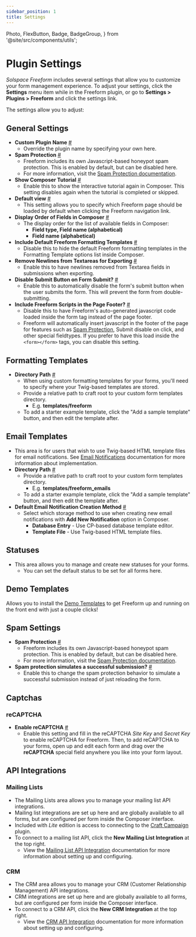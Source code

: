 ```yaml
---
sidebar_position: 1
title: Settings
---
```


  Photo,
  FlexButton,
  Badge,
  BadgeGroup,
} from '@site/src/components/utils';



# Plugin Settings

_Solspace Freeform_ includes several settings that allow you to customize your form management experience. To adjust your settings, click the **Settings** menu item while in the Freeform plugin, or go to **Settings > Plugins > Freeform** and click the settings link.

The settings allow you to adjust:

## General Settings

- **Custom Plugin Name** <a href="#custom-name" id="custom-name" class="docs-anchor">#</a>
  - Override the plugin name by specifying your own here.
- **Spam Protection** <a href="#spam-protection" id="spam-protection" class="docs-anchor">#</a>
  - Freeform includes its own Javascript-based honeypot spam protection. This is enabled by default, but can be disabled here.
  - For more information, visit the [Spam Protection documentation](../forms/spam-protection.mdx).
- **Show Composer Tutorial** <a href="#composer-tutorial" id="composer-tutorial" class="docs-anchor">#</a>
  - Enable this to show the interactive tutorial again in Composer. This setting disables again when the tutorial is completed or skipped.
- **Default view** <a href="#default-view" id="default-view" class="docs-anchor">#</a>
  - This setting allows you to specify which Freeform page should be loaded by default when clicking the Freeform navigation link.
- **Display Order of Fields in Composer** <a href="#composer-display-order" id="composer-display-order" class="docs-anchor">#</a>
  - The display order for the list of available fields in Composer:
    - **Field type, Field name (alphabetical)**
    - **Field name (alphabetical)**
- **Include Default Freeform Formatting Templates** <a href="#include-default-templates" id="include-default-templates" class="docs-anchor">#</a>
  - Disable this to hide the default Freeform formatting templates in the Formatting Template options list inside Composer.
- **Remove Newlines from Textareas for Exporting** <a href="#remove-newlines-exporting" id="remove-newlines-exporting" class="docs-anchor">#</a>
  - Enable this to have newlines removed from Textarea fields in submissions when exporting.
- **Disable Submit Button on Form Submit?** <a href="#disable-submit" id="disable-submit" class="docs-anchor">#</a>
  - Enable this to automatically disable the form's submit button when the user submits the form. This will prevent the form from double-submitting.
- **Include Freeform Scripts in the Page Footer?** <a href="#scripts-footer" id="scripts-footer" class="docs-anchor">#</a>
  - Disable this to have Freeform's auto-generated javascript code loaded inside the form tag instead of the page footer.
  - Freeform will automatically insert javascript in the footer of the page for features such as [Spam Protection](../forms/spam-protection.mdx), Submit disable on click, and other special fieldtypes. If you prefer to have this load inside the `<form></form>` tags, you can disable this setting.

<Photo img={GeneralPhoto} alt="General Settings" />

## Formatting Templates

- **Directory Path** <a href="#formatting-directory-path" id="formatting-directory-path" class="docs-anchor">#</a>
  - When using custom formatting templates for your forms, you'll need to specify where your Twig-based templates are stored.
  - Provide a relative path to craft root to your custom form templates directory.
    - E.g. **templates/freeform**
  - To add a starter example template, click the "Add a sample template" button, and then edit the template after.

<Photo
  img={SettingFormattingTemplatesPhoto}
  alt="Form builder formatting templates settings"
/>

## Email Templates

- This area is for users that wish to use Twig-based HTML template files for email notifications. See [Email Notifications](../forms/email-notifications.mdx) documentation for more information about implementation.
- **Directory Path** <a href="#email-directory-path" id="email-directory-path" class="docs-anchor">#</a>
  - Provide a relative path to craft root to your custom form templates directory.
    - E.g. **templates/freeform_emails**
  - To add a starter example template, click the "Add a sample template" button, and then edit the template after.
- **Default Email Notification Creation Method** <a href="#default-email-method" id="default-email-method" class="docs-anchor">#</a>
  - Select which storage method to use when creating new email notifications with **Add New Notification** option in Composer.
    - **Database Entry** - Use CP-based database template editor.
    - **Template File** - Use Twig-based HTML template files.

<Photo
  img={SettingEmailTemplatesPhoto}
  alt="Form builder Email templates settings"
/>

## Statuses

- This area allows you to manage and create new statuses for your forms.
  - You can set the default status to be set for all forms here.

<Photo img={SettingStatusListPhoto} alt="Statuses" />
<Photo img={SettingStatusEditPhoto} alt="Create a Status" />

## Demo Templates

Allows you to install the [Demo Templates](./demo-templates.mdx) to get Freeform up and running on the front end with just a couple clicks!

## Spam Settings

- **Spam Protection** <a href="#spam-protection" id="spam-protection" class="docs-anchor">#</a>
  - Freeform includes its own Javascript-based honeypot spam protection. This is enabled by default, but can be disabled here.
  - For more information, visit the [Spam Protection documentation](../forms/spam-protection.mdx).
- **Spam protection simulates a successful submission?** <a href="#spam-protection-behavior" id="spam-protection-behavior" class="docs-anchor">#</a>
  - Enable this to change the spam protection behavior to simulate a successful submission instead of just reloading the form.

## Captchas

### reCAPTCHA

- **Enable reCAPTCHA** <a href="#spam-protection" id="spam-protection" class="docs-anchor">#</a>
  - Enable this setting and fill in the reCAPTCHA _Site Key_ and _Secret Key_ to enable reCAPTCHA for Freeform. Then, to add reCAPTCHA to your forms, open up and edit each form and drag over the **reCAPTCHA** special field anywhere you like into your form layout.

## API Integrations

### Mailing Lists

- The Mailing Lists area allows you to manage your mailing list API integrations.
- Mailing list integrations are set up here and are globally available to all forms, but are configured per form inside the Composer interface.
- Included with _Lite_ edition is access to connecting to the [Craft Campaign](https://craftcampaign.com) plugin.
- To connect to a mailing list API, click the **New Mailing List Integration** at the top right.
  - View the [Mailing List API Integration](../integrations/index.mdx#mailing-lists-integration) documentation for more information about setting up and configuring.

<Photo img={SettingEmailMarktetingPhoto} alt="Email marketing" />

### CRM

- The CRM area allows you to manage your CRM (Customer Relationship Management) API integrations.
- CRM integrations are set up here and are globally available to all forms, but are configured per form inside the Composer interface.
- To connect to a CRM API, click the **New CRM Integration** at the top right.
  - View the [CRM API Integration](../integrations/index.mdx#crm) documentation for more information about setting up and configuring.
